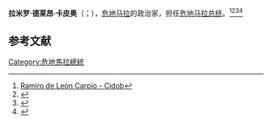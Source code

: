 '''拉米罗·德莱昂·卡皮奥'''（{{lang-es|Ramiro De León Carpio}}；{{bd|1942年|1月12日|2002年|4月16日|catidx=R}}），[[危地马拉|危地马拉]]的政治家，担任[[危地马拉总统|危地马拉总统]]。<ref>[https://www.cidob.org/content/pdf/50917 Ramiro de León Carpio - Cidob]</ref><ref>{{Cite web |url=https://www.biografiasyvidas.com/biografia/l/leon_carpio.htm |title=Biografia de Ramiro de León Carpio |access-date=2020-12-12 |archive-date=2017-02-04 |archive-url=https://web.archive.org/web/20170204030426/http://www.biografiasyvidas.com/biografia/l/leon_carpio.htm |dead-url=no }}</ref><ref>{{Cite web |url=https://www.ecured.cu/Ramiro_de_Le%C3%B3n_Carpio |title=Ramiro de León Carpio - EcuRed |access-date=2020-12-12 |archive-date=2021-01-04 |archive-url=https://web.archive.org/web/20210104194523/https://www.ecured.cu/Ramiro_de_Le%C3%B3n_Carpio |dead-url=no }}</ref><ref>{{Cite web |url=https://www.cidob.org/biografias_lideres_politicos/america_central_y_caribe/guatemala/ramiro_de_leon_carpio |title=Ramiro de León Carpio - CIDOB - CIDOB |access-date=2020-12-12 |archive-date=2020-11-05 |archive-url=https://web.archive.org/web/20201105180547/https://www.cidob.org/biografias_lideres_politicos/america_central_y_caribe/guatemala/ramiro_de_leon_carpio |dead-url=no }}</ref>

== 参考文献 ==
{{Reflist}}

[[Category:危地馬拉總統|Category:危地馬拉總統]]